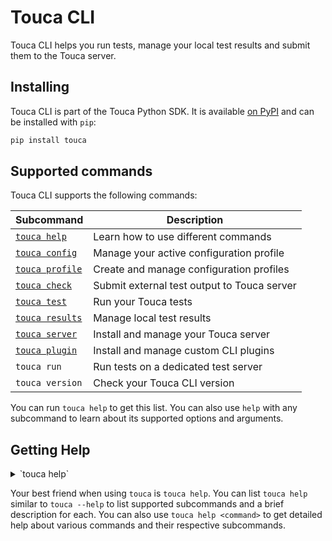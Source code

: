 # Touca CLI

Touca CLI helps you run tests, manage your local test results and submit them to
the Touca server.

## Installing

Touca CLI is part of the Touca Python SDK. It is available
[on PyPI](https://pypi.org/project/touca) and can be installed with `pip`:

```bash
pip install touca
```

## Supported commands

Touca CLI supports the following commands:

| Subcommand                                            | Description                                 |
| ----------------------------------------------------- | ------------------------------------------- |
| [`touca help`](#getting-help)                         | Learn how to use different commands         |
| [`touca config`](/cli/config)                         | Manage your active configuration profile    |
| [`touca profile`](/cli/config#configuration-profiles) | Create and manage configuration profiles    |
| [`touca check`](/cli/test#capturing-files)            | Submit external test output to Touca server |
| [`touca test`](/cli/test#running-tests)               | Run your Touca tests                        |
| [`touca results`](/cli/results)                       | Manage local test results                   |
| [`touca server`](/cli/server)                         | Install and manage your Touca server        |
| [`touca plugin`](/cli/plugin)                         | Install and manage custom CLI plugins       |
| `touca run`                                           | Run tests on a dedicated test server        |
| `touca version`                                       | Check your Touca CLI version                |

You can run `touca help` to get this list. You can also use `help` with any
subcommand to learn about its supported options and arguments.

## Getting Help

<details>
<summary>`touca help`</summary>

```plaintext
usage: touca help [subcommand]

Shows this help message

positional arguments:
  subcommand  subcommand to get help about
```

</details>

Your best friend when using `touca` is `touca help`. You can list `touca help`
similar to `touca --help` to list supported subcommands and a brief description
for each. You can also use `touca help <command>` to get detailed help about
various commands and their respective subcommands.
